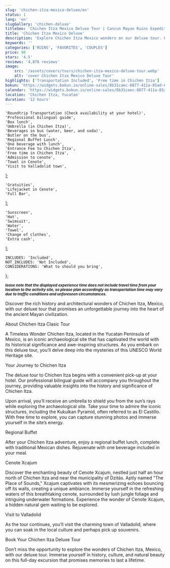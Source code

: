 ```yaml
---
slug: 'chichen-itza-mexico-deluxe/en'
status: 1
lang: 'en'
slugGallery: 'chichen-deluxe'
titleSeo: 'Chichen Itza Mexico Deluxe Tour | Cancun Mayan Ruins Expedition'
title: 'Chichen Itza Mexico Deluxe'
description: 'Explore Chichen Itza Mexico wonders on our deluxe tour. Full-day excursion with a professional guide, cenote and visit to Valladolid.'
keywords: ''
categories: ['RUINS', 'FAVORITES', 'COUPLES']
price: 90
stars: '4.5'
reviews: '4,876 reviews'
image:
    src: '/assets/covers/tours/chichen-itza-mexico-deluxe-tour.webp'
    alt: 'cover Chichen Itza Mexico Deluxe Tour'
highlights: ['Transportation Included', 'Free time in Chichen Itza']
bokun: 'https://widgets.bokun.io/online-sales/8b31caec-8877-411a-85ad-682828170619/experience/796134?partialView=1'
calendar: 'https://widgets.bokun.io/online-sales/8b31caec-8877-411a-85ad-682828170619/experience-calendar/796134'
location: 'Chichen Itza, Yucatan'
duration: '12 hours'
---
```



    'Roundtrip Transportation (Check availability at your hotel)',
    'Professional bilingual guide',
    'Box lunch',
    'Umbrella (in Chichen Itza)',
    'Beverages in bus (water, beer, and soda)',
    'Butler on the bus',
    'Regional Buffet Lunch',
    'One beverage with lunch',
    'Entrance Fee to Chichen Itza',
    'Free time in Chichen Itza',
    'Admission to cenote',
    'Towel in Cenote',
    'Visit to Valladolid town',
];

    'Gratuities',
    'Lifejacket in Cenote',
    'Full Bar',
];

    'Sunscreen',
    'Hat',
    'Swimsuit',
    'Water',
    'Towel',
    'Change of clothes',
    'Extra cash',
];

    INCLUDES: 'Included',
    NOT_INCLUDES: 'Not Included',
    CONSIDERATIONS: 'What to should you bring',
};

<Inclusions includes={includes} notIncludes={notIncludes} i18n={i18n} />

<TagP><em><small><strong>lease note that the displayed experience time does not include travel time from your location to the activity site, so please plan accordingly as transportation time may vary due to traffic conditions and unforeseen circumstances. </strong></small></em></TagP>

<Considerations considerations={considerations} i18n={i18n} />

<TagP>Discover the rich history and architectural wonders of Chichen Itza, Mexico, with our deluxe tour that promises an unforgettable journey into the heart of the ancient Mayan civilization. </TagP>

<TagH2>About Chichen Itza Clasic Tour </TagH2>

<TagP>A Timeless Wonder Chichen Itza, located in the Yucatan Peninsula of Mexico, is an iconic archaeological site that has captivated the world with its historical significance and awe-inspiring structures. As you embark on this deluxe tour, you’ll delve deep into the mysteries of this UNESCO World Heritage site. </TagP>

<TagH3>Your Journey to Chichen Itza </TagH3>

<TagP>The deluxe tour to Chichen Itza begins with a convenient pick-up at your hotel. Our professional bilingual guide will accompany you throughout the journey, providing valuable insights into the history and significance of Chichen Itza. </TagP>

<TagP>Upon arrival, you’ll receive an umbrella to shield you from the sun’s rays while exploring the archaeological site. Take your time to admire the iconic structures, including the Kukulkan Pyramid, often referred to as El Castillo. With free time to explore, you can capture stunning photos and immerse yourself in the site’s energy. </TagP>

<TagH3>Regional Buffet </TagH3>

<TagP>After your Chichen Itza adventure, enjoy a regional buffet lunch, complete with traditional Mexican dishes. Rejuvenate with one beverage included in your meal. </TagP>

<TagH3>Cenote Xcajum </TagH3>

<TagP>Discover the enchanting beauty of Cenote Xcajum, nestled just half an hour north of Chichen Itza and near the municipality of Dzitás. Aptly named "The Place of Sounds," Xcajum captivates with its mesmerizing echoes bouncing off its walls, creating a unique ambiance. Immerse yourself in the refreshing waters of this breathtaking cenote, surrounded by lush jungle foliage and intriguing underwater formations. Experience the wonder of Cenote Xcajum, a hidden natural gem waiting to be explored. </TagP>

<TagH3>Visit to Valladolid </TagH3>

<TagP>As the tour continues, you’ll visit the charming town of Valladolid, where you can soak in the local culture and perhaps pick up souvenirs. </TagP>

<TagH2>Book Your Chichen Itza Deluxe Tour </TagH2>

<TagP>Don’t miss the opportunity to explore the wonders of Chichen Itza, Mexico, with our deluxe tour. Immerse yourself in history, culture, and natural beauty on this full-day excursion that promises memories to last a lifetime. </TagP>